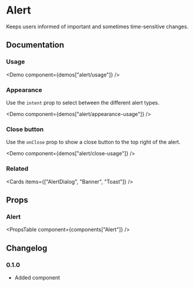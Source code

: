 
# Alert

Keeps users informed of important and sometimes time-sensitive changes.

## Documentation

### Usage

<Demo component={demos["alert/usage"]} />

### Appearance

Use the `intent` prop to select between the different alert types.

<Demo component={demos["alert/appearance-usage"]} />

### Close button

Use the `onClose` prop to show a close button to the top right of the alert.

<Demo component={demos["alert/close-usage"]} />

### Related

<Cards items={["AlertDialog", "Banner", "Toast"]} />

## Props

### Alert

<PropsTable component={components["Alert"]} />

## Changelog

### 0.1.0

- Added component
